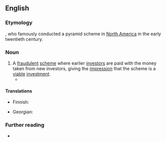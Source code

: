 ==English==

===Etymology===
{{named-after|en|Charles Ponzi|wplink==|born=1882|died=1949|occ=con artist}}, who famously conducted a pyramid scheme in [[North America]] in the early twentieth century.

===Noun===
{{en-noun}}

# A [[fraudulent]] [[scheme]] where earlier [[investor]]s are paid with the money taken from new investors, giving the [[impression]] that the scheme is a [[viable]] [[investment]].
#* {{quote-journal|en|author=Diana B. Henriques|title=Bernard Madoff, Architect of Largest Ponzi Scheme in History, Is Dead at 82|work=The New York Times|date=2021-04-14|url=https://www.nytimes.com/2021/04/14/business/bernie-madoff-dead.html|issn=0362-4331|passage=Bernard L. Madoff, the one-time senior statesman of Wall Street who in 2008 became the human face of an era of financial misdeeds and missteps for running the largest and possibly most devastating '''Ponzi scheme''' in financial history, died on Wednesday at the Federal Medical Center in Butner, N.C. He was 82.}}

====Translations====
{{trans-top|illicit money-making scheme}}
* Finnish: {{t+|fi|Ponzi-huijaus}}
{{trans-mid}}
* Georgian: {{t|ka|პონცის სქემა}}
{{trans-bottom}}

===Further reading===
* {{pedia}}